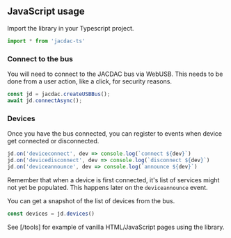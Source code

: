 ## JavaScript usage

Import the library in your Typescript project.

```javascript
import * from 'jacdac-ts'
```

### Connect to the bus

You will need to connect to the JACDAC bus via WebUSB. This needs to be done from a user action, like a click,
for security reasons.

```javascript
const jd = jacdac.createUSBBus();
await jd.connectAsync();
```

### Devices

Once you have the bus connected, you can register to events when device get connected or disconnected.

```javascript
jd.on('deviceconnect', dev => console.log(`connect ${dev}`)
jd.on('devicedisconnect', dev => console.log(`disconnect ${dev}`)
jd.on('deviceannounce', dev => console.log(`announce ${dev}`)
```

Remember that when a device is first connected, it's list of services might not yet be populated. 
This happens later on the ``deviceannounce`` event.

You can get a snapshot of the list of devices from the bus.

```javascript
const devices = jd.devices()
```

See [/tools] for example of vanilla HTML/JavaScript pages using the library.

